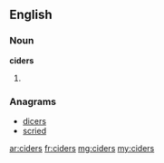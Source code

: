 ==English==

===Noun===
'''ciders'''
# {{plural of|[[cider]]}}

===Anagrams===
* [[dicers#English|dicers]]
* [[scried#English|scried]]

[[ar:ciders]]
[[fr:ciders]]
[[mg:ciders]]
[[my:ciders]]